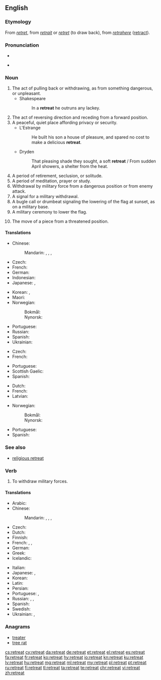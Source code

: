 ==English==

===Etymology===
From {{etyl|enm|en}} ''[[retret]]'', from {{etyl|fro|en}} ''[[retrait]]'' or ''[[retret]]'' (to draw back), from {{etyl|la|en}} ''[[retrahere]]'' ([[retract]]).

===Pronunciation===
* {{audio|en-us-retreat.ogg|Audio (US)|lang=en}}

* {{rhymes|iːt|lang=en}}

===Noun===
{{en-noun}}

# The act of pulling back or withdrawing, as from something dangerous, or unpleasant.
#* Shakespeare
#*: In a '''retreat''' he outruns any lackey.
# The act of reversing direction and receding from a forward position.
# A peaceful, quiet place affording privacy or security.
#* L'Estrange
#*: He built his son a house of pleasure, and spared no cost to make a delicious '''retreat'''.
#* Dryden
#*: That pleasing shade they sought, a soft '''retreat''' / From sudden April showers, a shelter from the heat.
# A period of retirement, seclusion, or solitude.
# A period of meditation, prayer or study.
# Withdrawal by military force from a dangerous position or from enemy attack.
# A signal for a military withdrawal.
# A bugle call or drumbeat signaling the lowering of the flag at sunset, as on a military base.
# A military ceremony to lower the flag.
# {{context|chess|lang=en}} The move of a piece from a threatened position.

====Translations====
{{trans-top|act of pulling back or withdrawing}}
* Chinese:
*: Mandarin: {{t+|cmn|後退|sc=Hani}}, {{t+|cmn|后退|tr=hòutuì|sc=Hani}}, {{t+|cmn|退卻|sc=Hani}}, {{t+|cmn|退却|tr=tuìquè|sc=Hani}}
* Czech: {{t|cs|ústup|m}}
* French: {{t+|fr|retraite|f}}
* German: {{t+|de|Rückzug}}
* Indonesian: {{t+|id|mundur}}
* Japanese: {{t+|ja|退却|tr=たいきゃく, taikyaku|sc=Jpan}}, {{t+|ja|後退|tr=こうたい, kōtai|sc=Jpan}}
{{trans-mid}}
* Korean: {{t+|ko|후퇴|sc=Kore}}, {{t+|ko|퇴각|sc=Kore}}
* Maori: {{t|mi|taui}}
* Norwegian: 
*: Bokmål: {{t|nb|retrett|m}}
*: Nynorsk: {{t|nn|retrett|m}}
* Portuguese: {{t+|pt|retirada|f}}
* Russian: {{t+|ru|отступле́ние|n}}
* Spanish: {{t+|es|retirarse}}
* Ukrainian: {{t|uk|ві́дступ|m|sc=Cyrl}}
{{trans-bottom}}

{{trans-top|quiet place affording privacy}}
* Czech: {{t+|cs|útočiště|n}}
* French: {{t+|fr|retraite|f}}
{{trans-mid}}
* Portuguese: {{t+|pt|retiro|m}}
* Scottish Gaelic: {{t|gd|cuilidh|f}}
* Spanish: {{t+|es|retiro|m}}
{{trans-bottom}}

{{trans-top|period of meditation, prayer, or study}}
* Dutch: {{t+|nl|retraite|c}}
* French: {{t+|fr|retraite|f}}
* Latvian: {{t+|lv|rekolekcija|f}}
{{trans-mid}}
* Norwegian:
*: Bokmål: {{t|nb|retrett|m}}
*: Nynorsk: {{t|nn|retrett|m}}
* Portuguese: {{t+|pt|retiro|m}}
* Spanish: {{t+|es|retiro}}
{{trans-bottom}}

===See also===
* [[religious retreat]]

===Verb===
{{en-verb}}

# To withdraw military forces.

====Translations====
{{trans-top|to withdraw military forces}}
* Arabic: {{t|ar|تَرَاجَعَ}}
* Chinese:
*: Mandarin: {{t+|cmn|後退|sc=Hani}}, {{t+|cmn|后退|tr=hòutuì|sc=Hani}}, {{t+|cmn|退卻|sc=Hani}}, {{t+|cmn|退却|tr=tuìquè|sc=Hani}}
* Czech: {{t|cs|ustoupit}}
* Dutch: {{t|nl|terugtrekken|alt=zich terugtrekken}}
* Finnish: {{t|fi|peräytyä}}
* French: {{t+|fr|retirer|alt=se retirer}}, {{t+|fr|replier|alt=se replier}}, {{t|fr|[[battre]] en [[retraite]]}}
* German: {{t+|de|zurückziehen|alt=sich zurückziehen}}
* Greek: {{t|el|αποτραβιέμαι}}
* Icelandic: {{t|is|hörfa}}
{{trans-mid}}
* Italian: {{t+|it|ritirarsi}}
* Japanese: {{t+|ja|退却|tr=たいきゃくする, taikyaku suru|alt=退却する|sc=Jpan}}, {{t+|ja|後退|tr=こうたいする, kōtai suru|alt=後退する|sc=Jpan}}
* Korean: {{t+|ko|후퇴하다|sc=Kore}}
* Latin: {{t|la|pedem referre}}
* Persian: {{t+|fa|عقب نشینی|tr=aqab nišīnī}}
* Portuguese: {{t+|pt|retirar}}, {{t|pt|[[retirar]]-[[se]]}}
* Russian: {{t+|ru|отступа́ть|impf}}, {{t+|ru|отступи́ть|pf}}, {{t+|ru|ретирова́ться|impf|pf}}
* Spanish: {{t+|es|retirarse}}
* Swedish: {{t+|sv|retirera}}
* Ukrainian: {{t|uk|відступа́ти|impf|sc=Cyrl}}, {{t|uk|відступи́ти|pf|sc=Cyrl}}
{{trans-bottom}}

===Anagrams===
* [[treater#English|treater]]
* [[tree rat#English|tree rat]]

[[cs:retreat]]
[[cy:retreat]]
[[da:retreat]]
[[de:retreat]]
[[et:retreat]]
[[el:retreat]]
[[es:retreat]]
[[fa:retreat]]
[[fr:retreat]]
[[ko:retreat]]
[[hy:retreat]]
[[io:retreat]]
[[kn:retreat]]
[[ku:retreat]]
[[lv:retreat]]
[[hu:retreat]]
[[mg:retreat]]
[[ml:retreat]]
[[my:retreat]]
[[pl:retreat]]
[[pt:retreat]]
[[ru:retreat]]
[[fi:retreat]]
[[tl:retreat]]
[[ta:retreat]]
[[te:retreat]]
[[chr:retreat]]
[[vi:retreat]]
[[zh:retreat]]